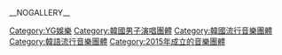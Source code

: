 __NOGALLERY__
{{lowercase}}
{{Catmore}}

[[Category:YG娛樂|Category:YG娛樂]]
[[Category:韓國男子演唱團體|Category:韓國男子演唱團體]]
[[Category:韓國流行音樂團體|Category:韓國流行音樂團體]]
[[Category:韓語流行音樂團體|Category:韓語流行音樂團體]]
[[Category:2015年成立的音樂團體|Category:2015年成立的音樂團體]]